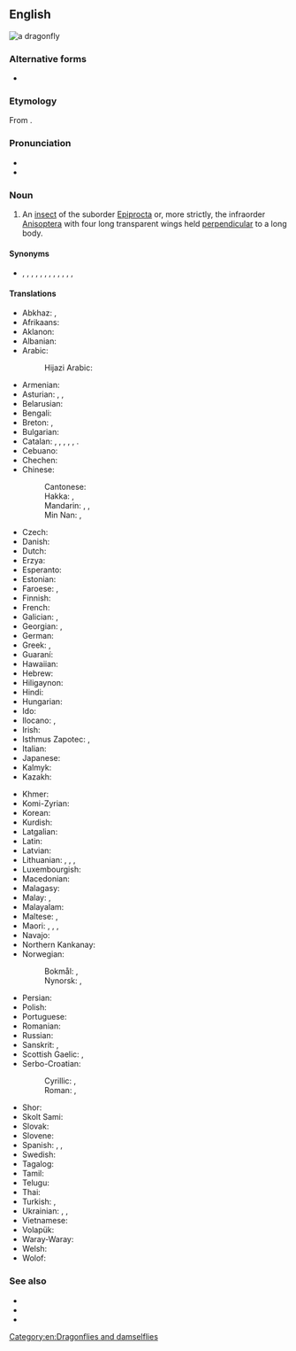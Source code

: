 ==English==
[[Image:Libellula depressa.jpg|thumb|a dragonfly]]
{{wikipedia}}

===Alternative forms===
* {{l|en|dragon-fly}}

===Etymology===
From {{compound|dragon|fly|lang=en}}.

===Pronunciation===
* {{IPA|/ˈdɹæɡənˌflaɪ/|lang=en}}
* {{audio|en-us-dragonfly.ogg|Audio (US)|lang=en}}

===Noun===
{{en-noun|head=[[dragon]][[fly]]|dragonflies}}

# An [[insect]] of the suborder [[Epiprocta]] or, more strictly, the infraorder [[Anisoptera]] with four long transparent wings held [[perpendicular]] to a long body.

====Synonyms====
* {{sense|insect of infraorder Anisoptera}} {{l|en|darner}}, {{l|en|darning needle}}, {{l|en|devil's darning needle}}, {{l|en|dining needle}}, {{l|en|ear sewer}}, {{l|en|horse-stinger}}, {{l|en|mosquito fly}}, {{l|en|mosquito hawk}}, {{l|en|needle}}, {{l|en|skeeter hawk}}, {{l|en|snake doctor}}, {{l|en|snake feeder}}, {{l|en|spindle}}

====Translations====
{{trans-top|insect of the infraorder Anisoptera}}
* Abkhaz: {{t|ab|аӡахы́баа}}, {{t|ab|амаҭхса́}}
* Afrikaans: {{t|af|naaldekoker}}
* Aklanon: {{t|akl|tambibidli}}
* Albanian: {{t+|sq|pilivesë}}
* Arabic: {{t+|ar|يَعْسُوب|m}}
*: Hijazi Arabic: {{t|acw|يَعْسُوب|m|tr=yaʿsūb}}
* Armenian: {{t+|hy|ճպուռ}}
* Asturian: {{t|ast|aceitera|f}}, {{t|ast|cortanarices|m}}, {{t|ast|cortañarices|m}}
* Belarusian: {{t|be|страказа́|f|sc=Cyrl}}
* Bengali: {{t|bn|ফড়িং|tr=phôŗing|sc=Beng}}
* Breton: {{t+check|br|nadoz-aer|f}}, {{t+check|br|nadozioù-aer|p}}
* Bulgarian: {{t|bg|во́дно ко́нче|n|sc=Cyrl}}
* Catalan: {{t+|ca|libèl·lula|f}}, {{t+|ca|cavall de serp|m}}, {{t|ca|espiadimonis|m}}, {{t|ca|tallanassos|m}}, {{t|ca|teixidor|m}}, {{t|ca|barratgina|f}}.
* Cebuano: {{t|ceb|handanaw}}
* Chechen: {{t|ce|шайтӏанан дин}}
* Chinese:
*: Cantonese: {{t|yue|蜻蜓|tr=cing1 ting4}}
*: Hakka: {{t|hak|揚尾仔}}, {{t|hak|扬尾仔|tr=yòng-mî-é}}
*: Mandarin: {{t+|cmn|蜻蜓|tr=qīngtíng|sc=Hani}}, {{t|cmn|丁丁貓兒|sc=Hani}}, {{t|cmn|丁丁猫儿|tr=díngdíngmáor|sc=Hani}} {{qualifier|Southwestern}}
*: Min Nan: {{t+|nan|田嬰|sc=Hani}}, {{t|nan|田婴|tr=chhân-eⁿ, chhân-iⁿ, chhân-ni, chhân-ne, iân-mi|sc=Hani}}
* Czech: {{t+|cs|vážka|f}}
* Danish: {{t|da|guldsmed|c}}
* Dutch: {{t+|nl|libel|f}}
* Erzya: {{t|myv|салмуксонь салы|sc=Cyrl}}
* Esperanto: {{t+|eo|libelo}}
* Estonian: {{t+|et|kiil}}
* Faroese: {{t|fo|gullsmiður|m}}, {{t|fo|drekafluga|f}}
* Finnish: {{t|fi|sudenkorento}}
* French: {{t+|fr|libellule|f}}
* Galician: {{t+|gl|cabalo do demo|m}}, {{t|gl|libélula|f}}
* Georgian: {{t+|ka|ჭრიჭინა|sc=Geor}}, {{t|ka|ნემსიყლაპია|sc=Geor}}
* German: {{t+|de|Libelle|f}}
* Greek: {{t|el|λιβελλούλη|f}}, {{t+|el|λιβελούλα|f}}
* Guaraní: {{t|gn|ñahatĩ}}
* Hawaiian: {{t|haw|pīnao}}
* Hebrew: {{t|he|שפירית|f|tr=shapirit}}
* Hiligaynon: {{t|hil|tumbak-tumbak}}
* Hindi: {{t|hi|व्याध पतंग|tr=vyādh pataṅg|sc=Deva}}
* Hungarian: {{t+|hu|szitakötő}}
* Ido: {{t+|io|libelulo}}
* Ilocano: {{t|ilo|tuwato}}, {{t|ilo|simot-simot}}
* Irish: {{t|ga|snáthaid mhór|f}}
* Isthmus Zapotec: {{t|zai|sumpirinisa}}, {{t|zai|xhumpirinisa}}
* Italian: {{t+|it|libellula|f}}
* Japanese: {{t+|ja|蜻蛉|tr=[[とんぼ]], tonbo|sc=Jpan}}
* Kalmyk: {{t|xal|темәлҗрһн}}
* Kazakh: {{t|kk|инелік|sc=Cyrl}}
{{trans-mid}}
* Khmer: {{t+|km|កន្ទុំរុយ|tr=kontom ruy|sc=Khmr}}
* Komi-Zyrian: {{t|kpv|юрси гусь|sc=Cyrl}}
* Korean: {{t+|ko|잠자리|sc=Kore}}
* Kurdish: {{t+|ku|zencere|sc=ku-Arab}}
* Latgalian: {{t|ltg|spuorņs|m}}
* Latin: {{t+|la|libellula|f}}
* Latvian: {{t|lv|spāre|f}}
* Lithuanian: {{t+|lt|laumžirgis|m}}, {{t|lt|žirgelis|m}}, {{qualifier|some species}} {{t|lt|skėtė|f}}, {{qualifier|some species}} {{t|lt|strėlikė|f}}
* Luxembourgish: {{t|lb|Libell|f}}
* Macedonian: {{t|mk|водно конче|n|sc=Cyrl}}
* Malagasy: {{t+|mg|angidina}}
* Malay: {{t|ms|capung}}, {{t|ms|pepatung}}
* Malayalam: {{t|ml|തുന്വി}}
* Maltese: {{t|mt|debba tax-xitan|f}}, {{t|mt|ħelikopter}}
* Maori: {{t|mi|kapowai}}, {{t|mi|kapowai}}, {{t|mi|uruururoroa}}, {{t|mi|kapowai}}
* Navajo: {{t|nv|tániilʼáí}}
* Northern Kankanay: {{t|xnn|ayoyogan}}
* Norwegian:
*: Bokmål: {{t+|nb|øyenstikker|m}}, {{t|nb|øyestikker|m}}
*: Nynorsk: {{t|nn|augestikkar|m}}, {{t|nn|augnestikkar|m}}
* Persian: {{t+|fa|سنجاقک|tr=sanjâqak}}
* Polish: {{t+|pl|ważka|f}}
* Portuguese: {{t+|pt|libélula|f}}
* Romanian: {{t+|ro|libelulă|f}}
* Russian: {{t+|ru|стрекоза́|f}}
* Sanskrit: {{t+|sa|प्राचिका}}, {{t+|sa|प्राचिका}}
* Scottish Gaelic: {{t|gd|tarbhan-nathrach|m}}, {{t|gd|cuileag-lasrach|f}}
* Serbo-Croatian:
*: Cyrillic: {{t|sh|вилин коњиц|m|sc=Cyrl}}, {{t|sh|вилински коњиц|m|sc=Cyrl}}
*: Roman: {{t+|sh|vilin konjic|m}}, {{t+|sh|vilinski konjic|m}}
* Shor: {{t|cjs|сур}}
* Skolt Sami: {{t|sms|čuõškkvuâppai}}
* Slovak: {{t+|sk|vážka|f}}
* Slovene: {{t+|sl|kačji pastir|m}}
* Spanish: {{t+|es|libélula|f}}, {{t+|es|aguacil|m}} {{qualifier|Argentina|Uruguay}}, {{t|es|pipilacha|f}} {{qualifier|Nicaragua}}
* Swedish: {{t+|sv|trollslända}}
* Tagalog: {{t|tl|tutubi}}
* Tamil: {{t+|ta|தும்பி}}
* Telugu: {{t+|te|తూనీగ|sc=Telu}}
* Thai: {{t|th|แมลงปอ|tr=má-laeng-bpor}}
* Turkish: {{t+|tr|kızböceği}}, {{t+|tr|yusufçuk}}
* Ukrainian: {{t|uk|стрекоза́|f|sc=Cyrl}}, {{t+|uk|ва́жка|f|sc=Cyrl}}, {{t+|uk|ба́бка|f|sc=Cyrl}}
* Vietnamese: {{t+|vi|chuồn chuồn}}
* Volapük: {{t|vo|libelul}}
* Waray-Waray: {{t|war|tambuburay}}
* Welsh: {{t|cy|gwas y neidr|m}}
* Wolof: {{t|wo|xund-xund}}
{{trans-bottom}}

===See also===
* {{l|en|Anisoptera}}
* {{l|en|damselfly}}
* {{l|en|Odonata}}

[[Category:en:Dragonflies and damselflies]]